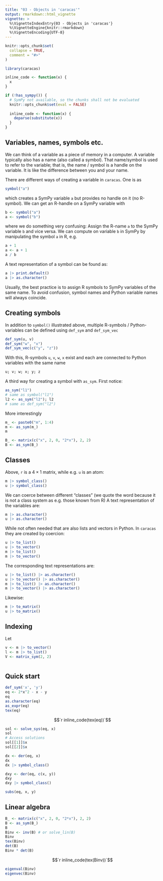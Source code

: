 ```yaml
---
title: "03 - Objects in 'caracas'"
output: rmarkdown::html_vignette
vignette: >
  %\VignetteIndexEntry{03 - Objects in 'caracas'}
  %\VignetteEngine{knitr::rmarkdown}
  %\VignetteEncoding{UTF-8}
---
```


```r
knitr::opts_chunk$set(
  collapse = TRUE,
  comment = "#>"
)
```

```r
library(caracas)
```

```r
inline_code <- function(x) {
  x
}

if (!has_sympy()) {
  # SymPy not available, so the chunks shall not be evaluated
  knitr::opts_chunk$set(eval = FALSE)
  
  inline_code <- function(x) {
    deparse(substitute(x))
  }
}
```


## Variables, names, symbols etc.

We can think of a variable as a piece of memory in a computer. A variable typically also has a name (also called a symbol). That name/symbol is used to refer to the variable; that is, the name / symbol is a handle on the variable. It is like the difference between you and your name. 

There are different ways of creating a variable in `caracas`. One is as

```r
symbol("a")
```

which creates a SymPy variable `a` but provides no handle on it (no R-symbol). We can get an R-handle on a SymPy variable with
```r
b <- symbol("a")
a <- symbol("b")
```
where we do something very confusing: Assign the R-name `a` to the SymPy variable `b` and vice versa. We can compute on variable `b` in SymPy by manipulating the symbol `a` in R, e.g.
```r
a + 1
a <- a + 1
a / b
```

A text representation of a symbol can be found as:
```r
a |> print.default()
a |> as.character()
```

Usually, the best practice is to assign R symbols to SymPy variables of the same name. To avoid confusion, symbol names and Python variable names will always coincide. 

## Creating symbols

In addition to `symbol()` illustrated above, multiple R-symbols / Python-variables can be defined using `def_sym` and `def_sym_vec`
```r
def_sym(u, v)
def_sym("w", "x")
def_sym_vec(c("y", "z"))
```
With this, R-symbols `u`, `v`, `w`, `x` exist and each are connected to Python variables with the same name
```r
u; v; w; x; y; z
```

A third way for creating a symbol with `as_sym`.
First notice:
```r
as_sym("l1")
# same as symbol("l1")
l2 <- as_sym("l2"); l2
# same as def_sym("l2")
```

More interestingly
```r
m_ <- paste0("m", 1:4)
m <- as_sym(m_)
m

B_ <- matrix(c("x", 2, 0, "2*x"), 2, 2)
B <- as_sym(B_)
```


## Classes

Above, `r` is a $4 \times 1$ matrix, while e.g. `u` is an atom:
```r
m |> symbol_class()
u |> symbol_class()
```

We can coerce between different "classes" (we quote the word because it is not a class system as e.g. those known from R)
A text representation of the variables are:
```r
m |> as.character()
u |> as.character()
```

While not often needed that are also lists and vectors in Python. In `caracas` they are created by coercion:

```r
u |> to_list()
u |> to_vector()
m |> to_list()
m |> to_vector()
```

The corresponding text representations are:
```r
u |> to_list() |> as.character()
u |> to_vector() |> as.character()
m |> to_list() |> as.character()
m |> to_vector() |> as.character()
```

Likewise:
```r
m |> to_matrix()
u |> to_matrix()
```

## Indexing

Let 
```r
v <- m |> to_vector()
l <- m |> to_list()
V <- matrix_sym(2, 2)
```

```r

```




## Quick start

```r
def_sym('x', 'y')
eq <- 2*x^2 - x - y
eq
as.character(eq)
as_expr(eq)
tex(eq)
```

$$`r inline_code(tex(eq))`$$

```r
sol <- solve_sys(eq, x)
sol
# Access solutions
sol[[1]]$x
sol[[2]]$x

dx <- der(eq, x)
dx
dx |> symbol_class()

dxy <- der(eq, c(x, y))
dxy
dxy |> symbol_class()

subs(eq, x, y)
```

## Linear algebra

```r
B_ <- matrix(c("x", 2, 0, "2*x"), 2, 2)
B <- as_sym(B_)
B
Binv <- inv(B) # or solve_lin(B)
Binv
tex(Binv)
det(B)
Binv * det(B)

```

$$`r inline_code(tex(Binv))`$$

```r
eigenval(Binv)
eigenvec(Binv)
```

